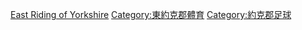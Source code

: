 [[Category:英格蘭各郡足球|East Riding of Yorkshire]]
[[Category:東約克郡體育|Category:東約克郡體育]]
[[Category:約克郡足球|Category:約克郡足球]]